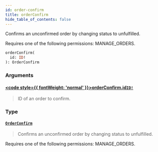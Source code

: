 ```yaml
---
id: order-confirm
title: orderConfirm
hide_table_of_contents: false
---
```








Confirms an unconfirmed order by changing status to unfulfilled. 

Requires one of the following permissions: MANAGE_ORDERS.

```graphql
orderConfirm(
  id: ID!
): OrderConfirm
```


### Arguments

#### [<code style={{ fontWeight: 'normal' }}>orderConfirm.<b>id</b></code>](#)<Bullet />[`ID!`](../../../developer/api-reference/scalars/id) <Badge class="secondary" text="non-null"/> <Badge class="secondary" text="scalar"/>
> ID of an order to confirm.
> 

### Type

#### [`OrderConfirm`](../../../developer/api-reference/objects/order-confirm) <Badge class="secondary" text="object"/>
> Confirms an unconfirmed order by changing status to unfulfilled. 

Requires one of the following permissions: MANAGE_ORDERS.
> 





